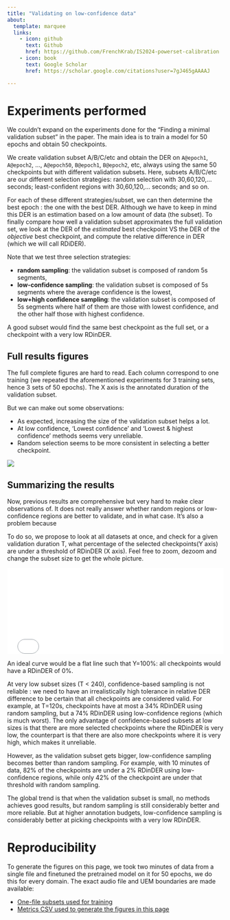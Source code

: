 ```yaml
---
title: "Validating on low-confidence data"
about:
  template: marquee
  links:
    - icon: github
      text: Github
      href: https://github.com/FrenchKrab/IS2024-powerset-calibration
    - icon: book
      text: Google Scholar
      href: https://scholar.google.com/citations?user=7gJ465gAAAAJ

---
```


# Experiments performed

We couldn't expand on the experiments done for the "Finding a minimal validation subset" in the paper. The main idea is to train a model for 50 epochs and obtain 50 checkpoints.

We create validation subset A/B/C/etc and obtain the DER on `A@epoch1`, `A@epoch2`, ..., `A@epoch50`, `B@epoch1`, `B@epoch2`, etc, always using the same 50 checkpoints but with different validation subsets.
Here, subsets A/B/C/etc are our different selection strategies: random selection with 30,60,120,... seconds; least-confident regions with 30,60,120,... seconds; and so on.

For each of these different strategies/subset, we can then determine the best epoch : the one with the best DER. Although we have to keep in mind this DER is an estimation based on a low amount of data (the subset). To finally compare how well a validation subset approximates the full validation set, we look at the DER of the *estimated* best checkpoint VS the DER of the *objective* best checkpoint, and compute the relative difference in DER (which we will call RDiDER).

Note that we test three selection strategies:

- **random sampling**: the validation subset is composed of random 5s segments,
- **low-confidence sampling**: the validation subset is composed of 5s segments where the average confidence is the lowest,
- **low+high confidence sampling**: the validation subset is composed of 5s segments where half of them are those with lowest confidence, and the other half those with highest confidence.

A good subset would find the same best checkpoint as the full set, or a checkpoint with a very low RDinDER.


## Full results figures

The full complete figures are hard to read. Each column correspond to one training (we repeated the aforementioned experiments for 3 training sets, hence 3 sets of 50 epochs). The X axis is the annotated duration of the validation subset.

But we can make out some observations:

- As expected, increasing the size of the validation subset helps a lot.
- At low confidence, 'Lowest confidence' and 'Lowest & highest confidence' methods seems very unreliable.
- Random selection seems to be more consistent in selecting a better checkpoint.

::: {.callout-note appearance="detail" collapse=true title="Validation subset detail"}
![](site_media/validation/val_der_diffs.png)
:::

## Summarizing the results

Now, previous results are comprehensive but very hard to make clear observations of. It does not really answer whether random regions or low-confidence regions are better to validate, and in what case. It's also a problem because 

To do so, we propose to look at all datasets at once, and check for a given validation duration T, what percentage of the selected checkpoints(Y axis) are under a threshold of RDinDER (X axis). Feel free to zoom, dezoom and change the subset size to get the whole picture.

```{=html}
<iframe src="site_media/validation/val_curves.html" onload='javascript:(function(o){o.style.height=o.contentWindow.document.body.scrollHeight+"px";}(this));' style="height:200px;width:100%;border:none;overflow:hidden;"></iframe>
```

An ideal curve would be a flat line such that Y=100%: all checkpoints would have a RDinDER of 0%. 

At very low subset sizes (T < 240), confidence-based sampling is not reliable : we need to have an irrealistically high tolerance in relative DER difference to be certain that all checkpoints are considered valid. For example, at T=120s, checkpoints have at most a 34% RDinDER using random sampling, but a 74% RDinDER using low-confidence regions (which is much worst). The only advantage of confidence-based subsets at low sizes is that there are more selected checkpoints where the RDinDER is very low, the counterpart is that there are also more checkpoints where it is very high, which makes it unreliable.

However, as the validation subset gets bigger, low-confidence sampling becomes better than random sampling. For example, with 10 minutes of data, 82% of the checkpoints are under a 2% RDinDER using low-confidence regions, while only 42% of the checkpoint are under that threshold with random sampling.

The global trend is that when the validation subset is small, no methods achieves good results, but random sampling is still considerably better and more reliable. But at higher annotation budgets, low-confidence sampling is considerably better at picking checkpoints with a very low RDinDER.


# Reproducibility

To generate the figures on this page, we took two minutes of data from a single file and finetuned the pretrained model on it for 50 epochs, we do this for every domain. The exact audio file and UEM boundaries are made available:

- [One-file subsets used for training](https://github.com/FrenchKrab/IS2024-powerset-calibration/tree/master/data/validation/pyannote_database/)
- [Metrics CSV used to generate the figures in this page](https://github.com/FrenchKrab/IS2024-powerset-calibration/tree/master/data/validation/val_der_diffs.csv)